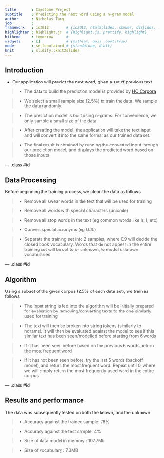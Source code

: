 ```yaml
---
title       : Capstone Project
subtitle    : Predicting the next word using a n-gram model
author      : Nicholas Tang
job         : 
framework   : io2012        # {io2012, html5slides, shower, dzslides, ...}
highlighter : highlight.js  # {highlight.js, prettify, highlight}
hitheme     : tomorrow      # 
widgets     : []            # {mathjax, quiz, bootstrap}
mode        : selfcontained # {standalone, draft}
knit        : slidify::knit2slides
---
```


## Introduction

 * Our application will predict the next word, given a set of previous text

> * The data to build the prediction model is provided by [HC Corpora ](http://www.corpora.heliohost.org/)  
  
> * We select a small sample size (2.5%) to train the data. We sample the data randomly.  
    
> * The prediction model is built using n-grams. For convenience, we only sample a small size of the data
  
> * After creating the model, the application will take the text input and will convert it into the same format as our trained data set. 
  
> * The final result is obtained by running the converted input through our prediction model, and displays the predicted word based on those inputs


--- .class #id 

## Data Processing

Before beginning the training process, we clean the data as follows

> * Remove all swear words in the text that will be used for training

> * Remove all words with special characters (unicode)

> * Remove all stop words in the text (eg common words like is, I, etc)

> * Convert special acronyms (eg U.S.)

> * Separate the training set into 2 samples, where 0.9 will decide the closed book vocabulary. Words that do not appear in the entire training set will be set to <unk> or unknown, to model unknown vocabularies

--- .class #id 

## Algorithm

Using a subset of the given corpus (2.5% of each data set), we train as follows

> * The input string is fed into the algorithm will be initially prepared for evaluation by removing/converting texts to the one similarly used for training

> * The text will then be broken into string tokens (similarly to ngrams). It will then be evaluated against the model to see if this similar text has been seen/modelled before starting from 6 words

> * If it has been seen before based on the previous 6 words, return the most frequent word

> * If it has not been seen before, try the last 5 words (backoff model), and return the most frequent word. Repeat until 0, where we will simply return the most frequently used word in the entire corpus

--- .class #id 

## Results and performance

The data was subsequently tested on both the known, and the unknown

> * Accuracy against the trained sample: 76%

> * Accuracy against the test sample: 4%

> * Size of data model in memory : 107.7Mb

> * Size of vocabulary : 7.3MB
